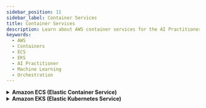 ```yaml
---
sidebar_position: 11
sidebar_label: Container Services
title: Container Services
description: Learn about AWS container services for the AI Practitioner exam, including ECS, EKS, and container orchestration for machine learning workloads.
keywords:
  - AWS
  - Containers
  - ECS
  - EKS
  - AI Practitioner
  - Machine Learning
  - Orchestration
---
```


<details>
  <summary> <strong>Amazon ECS (Elastic Container Service)</strong> </summary>

  **What it is:**  
  Amazon ECS is a **fully managed container orchestration service** that allows you to run and scale Docker containers on AWS without needing to manage your own servers.

  **Why it matters:**  
  - Simplifies **containerized application deployment**  
  - Supports **Fargate** for serverless containers (no instance management)  
  - Integrates with SageMaker, Lambda, and other AI pipelines

  **Typical Use Cases:**  
  - Running microservices for AI model inference  
  - Hosting REST APIs that wrap around ML models  
  - Scaling backend services that preprocess ML input data

  [Learn more](https://aws.amazon.com/ecs/)
</details>

<details>
  <summary> <strong>Amazon EKS (Elastic Kubernetes Service)</strong> </summary>

  **What it is:**  
  Amazon EKS is a **fully managed Kubernetes service** that lets you run Kubernetes clusters on AWS without manually configuring the control plane.

  **Why it matters:**  
  - Provides more **flexibility and portability** than ECS  
  - Allows you to run **AI/ML workloads using K8s-native tools** (e.g., Kubeflow, MLflow)  
  - Scales AI model serving and training pipelines using Kubernetes best practices

  **Typical Use Cases:**  
  - Running ML pipelines with Kubeflow on Kubernetes  
  - Managing multi-step model training and deployment workflows  
  - Hosting AI microservices using containers

  [Learn more](https://aws.amazon.com/eks/)
</details>